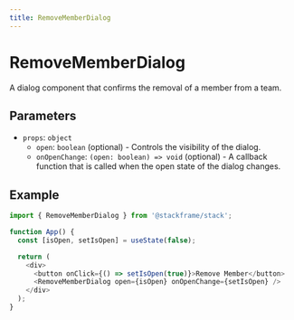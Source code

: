 ```yaml
---
title: RemoveMemberDialog
---
```


# RemoveMemberDialog

A dialog component that confirms the removal of a member from a team.

## Parameters

- `props`: `object`
  - `open`: `boolean` (optional) - Controls the visibility of the dialog.
  - `onOpenChange`: `(open: boolean) => void` (optional) - A callback function that is called when the open state of the dialog changes.

## Example

```typescript
import { RemoveMemberDialog } from '@stackframe/stack';

function App() {
  const [isOpen, setIsOpen] = useState(false);

  return (
    <div>
      <button onClick={() => setIsOpen(true)}>Remove Member</button>
      <RemoveMemberDialog open={isOpen} onOpenChange={setIsOpen} />
    </div>
  );
}
```